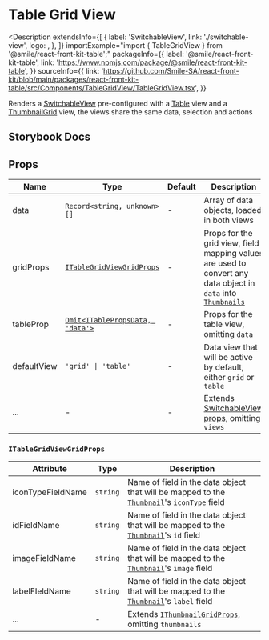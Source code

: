 
# Table Grid View

<Description
  extendsInfo={[
    {
      label: 'SwitchableView',
      link: './switchable-view',
      logo: <GitHubLogo />,
    },
  ]}
  importExample="import { TableGridView } from '@smile/react-front-kit-table';"
  packageInfo={{
    label: '@smile/react-front-kit-table',
    link: 'https://www.npmjs.com/package/@smile/react-front-kit-table',
  }}
  sourceInfo={{
    link: 'https://github.com/Smile-SA/react-front-kit/blob/main/packages/react-front-kit-table/src/Components/TableGridView/TableGridView.tsx',
  }}
>
  Renders a [SwitchableView]('./switchable-view') pre-configured with a
  [Table]('./table') view and a [ThumbnailGrid]('./thumbnail-grid') view, the
  views share the same data, selection and actions
</Description>

## Storybook Docs

<StorybookEmbed
  storyId="3-custom-components-tablegridview--docs"
  height="2450"
/>

## Props

| Name                  | Type                                                  | Default | Description                                                                                                                  |
| --------------------- | ----------------------------------------------------- | ------- | ---------------------------------------------------------------------------------------------------------------------------- |
| data <Required/>      | `Record<string, unknown>[]`                           | -       | Array of data objects, loaded in both views                                                                                  |
| gridProps <Required/> | [`ITableGridViewGridProps`](#itablegridviewgridprops) | -       | Props for the grid view, field mapping values are used to convert any data object in `data` into [`Thumbnails`](./thumbnail) |
| tableProp <Required/> | [`Omit<ITablePropsData, 'data'>`](./table#props)      | -       | Props for the table view, omitting `data`                                                                                    |
| defaultView           | `'grid' \| 'table'`                                   | -       | Data view that will be active by default, either `grid` or `table`                                                           |
| ...                   | -                                                     | -       | Extends [SwitchableView props](./switchable-view#props), omitting `views`                                                    |

### `ITableGridViewGridProps`

| Attribute         | Type     | Description                                                                                               |
| ----------------- | -------- | --------------------------------------------------------------------------------------------------------- |
| iconTypeFieldName | `string` | Name of field in the data object that will be mapped to the [`Thumbnail`](./thumbnail)'s `iconType` field |
| idFieldName       | `string` | Name of field in the data object that will be mapped to the [`Thumbnail`](./thumbnail)'s `id` field       |
| imageFieldName    | `string` | Name of field in the data object that will be mapped to the [`Thumbnail`](./thumbnail)'s `image` field    |
| labelFIeldName    | `string` | Name of field in the data object that will be mapped to the [`Thumbnail`](./thumbnail)'s `label` field    |
| ...               | -        | Extends [`IThumbnailGridProps`](./thumbnail-grid#props), omitting `thumbnails`                            |
